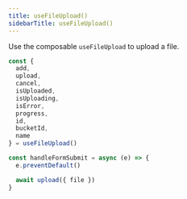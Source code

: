 ```yaml
---
title: useFileUpload()
sidebarTitle: useFileUpload()
---
```


Use the composable `useFileUpload` to upload a file.

```ts
const {
  add,
  upload,
  cancel,
  isUploaded,
  isUploading,
  isError,
  progress,
  id,
  bucketId,
  name
} = useFileUpload()

const handleFormSubmit = async (e) => {
  e.preventDefault()

  await upload({ file })
}
```
